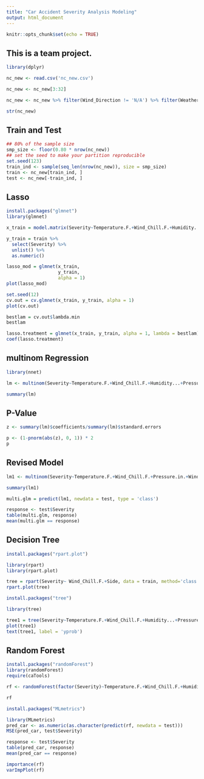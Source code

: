 ```yaml
---
title: "Car Accident Severity Analysis Modeling"
output: html_document
---
```


```r
knitr::opts_chunk$set(echo = TRUE)
```

## This is a team project. 

```r
library(dplyr)
```

```r
nc_new <- read.csv('nc_new.csv')
```

```r
nc_new <- nc_new[3:32]
```

```r
nc_new <- nc_new %>% filter(Wind_Direction != 'N/A') %>% filter(Weather_Condition != 'N/A')
```

```r
str(nc_new)
```

## Train and Test
```r
## 80% of the sample size
smp_size <- floor(0.80 * nrow(nc_new))
## set the seed to make your partition reproducible
set.seed(123)
train_ind <- sample(seq_len(nrow(nc_new)), size = smp_size)
train <- nc_new[train_ind, ]
test <- nc_new[-train_ind, ]
```

## Lasso
```r
install.packages("glmnet")
library(glmnet)
```

```r
x_train = model.matrix(Severity~Temperature.F.+Wind_Chill.F.+Humidity...+Pressure.in.+Wind_Direction+Wind_Speed.mph.+Junction+Station+Stop+Railway+Traffic_Signal+Traffic_Calming+Sunrise_Sunset+Side+Precipitation.in.+Weather_Condition+Amenity+Crossing+Give_Way, train)[,-1]

y_train = train %>%
  select(Severity) %>%
  unlist() %>%
  as.numeric()
```

```r
lasso_mod = glmnet(x_train,
                   y_train,
                   alpha = 1)
plot(lasso_mod)
```

```r
set.seed(12)
cv.out = cv.glmnet(x_train, y_train, alpha = 1)
plot(cv.out)
```

```r
bestlam = cv.out$lambda.min
bestlam
```

```r
lasso.treatment = glmnet(x_train, y_train, alpha = 1, lambda = bestlam)
coef(lasso.treatment)
```

## multinom Regression
```r
library(nnet)
```

```r
lm <- multinom(Severity~Temperature.F.+Wind_Chill.F.+Humidity...+Pressure.in.+Wind_Speed.mph.+Junction+Station+Stop+Railway+Traffic_Signal+Traffic_Calming+Sunrise_Sunset+Side+Precipitation.in.+Amenity+Crossing+Give_Way, data = train)
```

```r
summary(lm)
```

## P-Value
```r
z <- summary(lm)$coefficients/summary(lm)$standard.errors
```

```r
p <- (1-pnorm(abs(z), 0, 1)) * 2 
p
```

## Revised Model
```r
lm1 <- multinom(Severity~Temperature.F.+Wind_Chill.F.+Pressure.in.+Wind_Speed.mph.+Junction+Station+Stop+Railway+Traffic_Signal+Traffic_Calming+Sunrise_Sunset+Side+Precipitation.in.+Amenity+Crossing, data = train)
```

```r
summary(lm1)
```

```r
multi.glm = predict(lm1, newdata = test, type = 'class')
```

```r
response <- test$Severity
table(multi.glm, response)
mean(multi.glm == response)
```

## Decision Tree
```r
install.packages("rpart.plot")	
```

```r
library(rpart)
library(rpart.plot)
```

```r
tree = rpart(Severity~ Wind_Chill.F.+Side, data = train, method='class', control = rpart.control(cp = 0))
rpart.plot(tree)
```

```r
install.packages("tree")
```

```r
library(tree)
```

```r
tree1 = tree(Severity~Temperature.F.+Wind_Chill.F.+Humidity...+Pressure.in.+Wind_Direction+Wind_Speed.mph.+Junction+Station+Stop+Railway+Traffic_Signal+Traffic_Calming+Sunrise_Sunset+Side+Precipitation.in.+Weather_Condition+Amenity+Crossing+Give_Way, data = train, method = 'class')
plot(tree1)
text(tree1, label = 'yprob')
```


## Random Forest 
```r
install.packages("randomForest")
library(randomForest)
require(caTools)
```

```r
rf <- randomForest(factor(Severity)~Temperature.F.+Wind_Chill.F.+Humidity...+Pressure.in.+Wind_Direction+Wind_Speed.mph.+Junction+Station+Stop+Railway+Traffic_Signal+Traffic_Calming+Sunrise_Sunset+Side+Precipitation.in.+Weather_Condition+Amenity+Crossing+Give_Way, data = train, mtry = 4, nodesize = 5, ntree = 300)
```

```r
rf
```

```r
install.packages("MLmetrics")
```

```r
library(MLmetrics)
pred_car <- as.numeric(as.character(predict(rf, newdata = test)))
MSE(pred_car, test$Severity)
```

```r
response <- test$Severity
table(pred_car, response)
mean(pred_car == response)
```

```r
importance(rf)
varImpPlot(rf)
```

